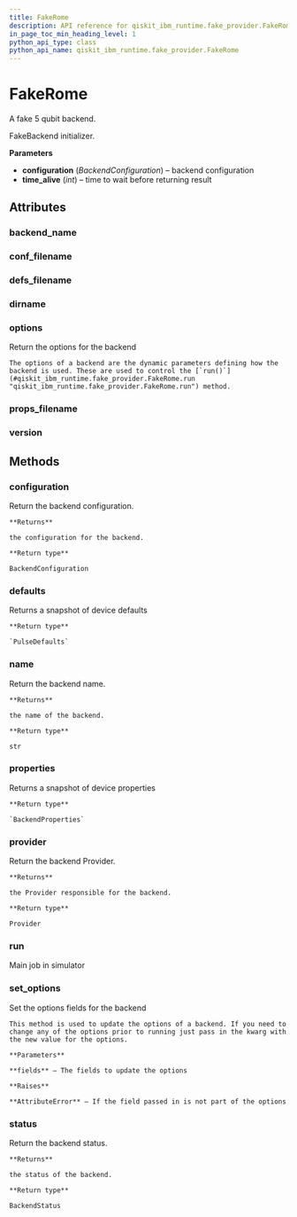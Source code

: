 ```yaml
---
title: FakeRome
description: API reference for qiskit_ibm_runtime.fake_provider.FakeRome
in_page_toc_min_heading_level: 1
python_api_type: class
python_api_name: qiskit_ibm_runtime.fake_provider.FakeRome
---
```


# FakeRome

<Class id="qiskit_ibm_runtime.fake_provider.FakeRome" isDedicatedPage={true} github="https://github.com/Qiskit/qiskit-ibm-runtime/tree/stable/0.26/qiskit_ibm_runtime/fake_provider/backends/rome/fake_rome.py#L31-L38" signature="FakeRome" modifiers="class">
  A fake 5 qubit backend.

  FakeBackend initializer.

  **Parameters**

  *   **configuration** (*BackendConfiguration*) – backend configuration
  *   **time\_alive** (*int*) – time to wait before returning result

  ## Attributes

  ### backend\_name

  <Attribute id="qiskit_ibm_runtime.fake_provider.FakeRome.backend_name" attributeValue="'fake_rome'" />

  ### conf\_filename

  <Attribute id="qiskit_ibm_runtime.fake_provider.FakeRome.conf_filename" attributeValue="'conf_rome.json'" />

  ### defs\_filename

  <Attribute id="qiskit_ibm_runtime.fake_provider.FakeRome.defs_filename" attributeValue="'defs_rome.json'" />

  ### dirname

  <Attribute id="qiskit_ibm_runtime.fake_provider.FakeRome.dirname" attributeValue="'/home/runner/work/qiskit-ibm-runtime/qiskit-ibm-runtime/qiskit_ibm_runtime/fake_provider/backends/rome'" />

  ### options

  <Attribute id="qiskit_ibm_runtime.fake_provider.FakeRome.options">
    Return the options for the backend

    The options of a backend are the dynamic parameters defining how the backend is used. These are used to control the [`run()`](#qiskit_ibm_runtime.fake_provider.FakeRome.run "qiskit_ibm_runtime.fake_provider.FakeRome.run") method.
  </Attribute>

  ### props\_filename

  <Attribute id="qiskit_ibm_runtime.fake_provider.FakeRome.props_filename" attributeValue="'props_rome.json'" />

  ### version

  <Attribute id="qiskit_ibm_runtime.fake_provider.FakeRome.version" attributeValue="1" />

  ## Methods

  ### configuration

  <Function id="qiskit_ibm_runtime.fake_provider.FakeRome.configuration" signature="configuration()">
    Return the backend configuration.

    **Returns**

    the configuration for the backend.

    **Return type**

    BackendConfiguration
  </Function>

  ### defaults

  <Function id="qiskit_ibm_runtime.fake_provider.FakeRome.defaults" github="https://github.com/Qiskit/qiskit-ibm-runtime/tree/stable/0.26/qiskit_ibm_runtime/fake_provider/fake_pulse_backend.py#L29-L33" signature="defaults()">
    Returns a snapshot of device defaults

    **Return type**

    `PulseDefaults`
  </Function>

  ### name

  <Function id="qiskit_ibm_runtime.fake_provider.FakeRome.name" signature="name()">
    Return the backend name.

    **Returns**

    the name of the backend.

    **Return type**

    str
  </Function>

  ### properties

  <Function id="qiskit_ibm_runtime.fake_provider.FakeRome.properties" github="https://github.com/Qiskit/qiskit-ibm-runtime/tree/stable/0.26/qiskit_ibm_runtime/fake_provider/fake_qasm_backend.py#L43-L47" signature="properties()">
    Returns a snapshot of device properties

    **Return type**

    `BackendProperties`
  </Function>

  ### provider

  <Function id="qiskit_ibm_runtime.fake_provider.FakeRome.provider" signature="provider()">
    Return the backend Provider.

    **Returns**

    the Provider responsible for the backend.

    **Return type**

    Provider
  </Function>

  ### run

  <Function id="qiskit_ibm_runtime.fake_provider.FakeRome.run" github="https://github.com/Qiskit/qiskit-ibm-runtime/tree/stable/0.26/qiskit_ibm_runtime/fake_provider/fake_backend.py#L744-L775" signature="run(run_input, **kwargs)">
    Main job in simulator
  </Function>

  ### set\_options

  <Function id="qiskit_ibm_runtime.fake_provider.FakeRome.set_options" signature="set_options(**fields)">
    Set the options fields for the backend

    This method is used to update the options of a backend. If you need to change any of the options prior to running just pass in the kwarg with the new value for the options.

    **Parameters**

    **fields** – The fields to update the options

    **Raises**

    **AttributeError** – If the field passed in is not part of the options
  </Function>

  ### status

  <Function id="qiskit_ibm_runtime.fake_provider.FakeRome.status" signature="status()">
    Return the backend status.

    **Returns**

    the status of the backend.

    **Return type**

    BackendStatus
  </Function>
</Class>

